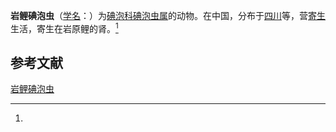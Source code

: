 {{Speciesbox
| name = 岩鲤碘泡虫
| status = 
| status_system = 
| image = 
| genus = Myxobolus
| species = procypris
| authority = (Ma et Zhao, 1998)<ref name='id9633'>{{cite web| url =http://www.bioinfo.cn/db05/BjdwSpecies.php?action=view&id=9633| title =岩鲤碘泡虫| work =《中国动物物种编目数据库》| publisher =中国科学院微生物研究所| author =中国科学院动物研究所| accessdate =2009-04-16| deadurl =yes| archiveurl =https://web.archive.org/web/20160305043137/http://www.bioinfo.cn/db05/BjdwSpecies.php?action=view&id=9633| archivedate =2016-03-05}}</ref>
}}

'''岩鲤碘泡虫'''（[[学名|学名]]：{{lang|la|''Myxobolus procypris''}}）为[[碘泡科|碘泡科]][[碘泡虫属|碘泡虫属]]的动物。在中国，分布于[[四川|四川]]等，营[[寄生|寄生]]生活，寄生在岩原鲤的肾。<ref name='id9633'/>

== 参考文献 ==
{{reflist}}

{{Wikispecies|Myxobolus procypris}}

[[Category:碘泡虫属|岩鲤碘泡虫]]


{{Cnidarian-stub}}